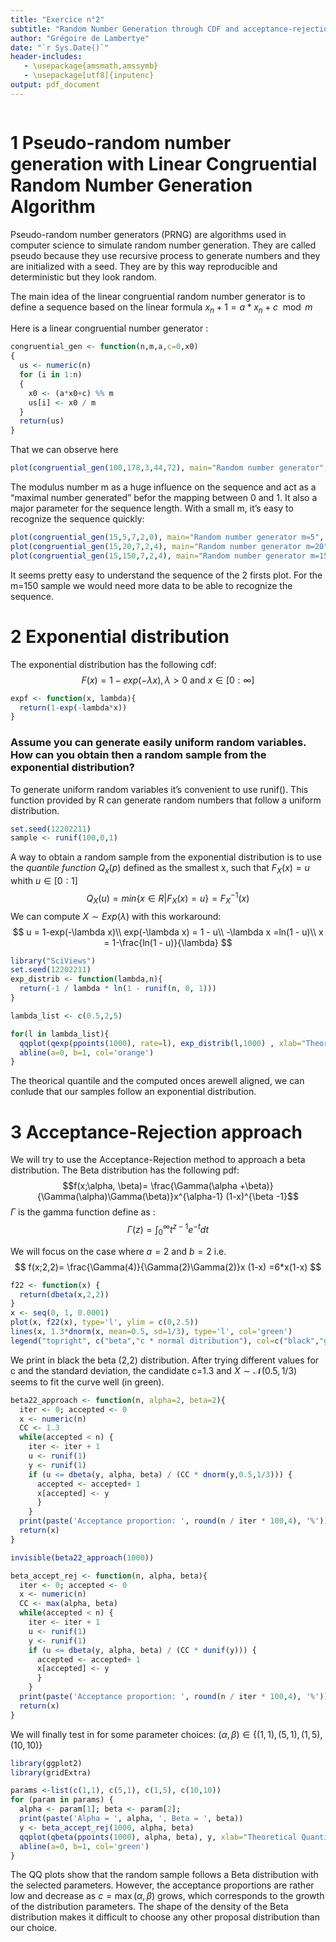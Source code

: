 ```yaml
---
title: "Exercice n°2"
subtitle: "Random Number Generation through CDF and acceptance-rejection sampling"
author: "Grégoire de Lambertye"
date: "`r Sys.Date()`"
header-includes:
   - \usepackage{amsmath,amssymb}
   - \usepackage[utf8]{inputenc}
output: pdf_document
---
```


```r

```


# 1 Pseudo-random number generation with Linear Congruential Random Number Generation Algorithm

Pseudo-random number generators (PRNG) are algorithms used in computer science to simulate random number generation. They are called pseudo because they use recursive process to generate numbers and they are initialized with a seed. 
They are by this way reproducible and deterministic but they look random. 


The main idea of the linear congruential random number generator is to define a sequence based on the linear formula
${x_n+1} = a * x_n + c\mod m$

Here is a linear congruential number generator :


```r
congruential_gen <- function(n,m,a,c=0,x0)
{
  us <- numeric(n)
  for (i in 1:n)
  {
    x0 <- (a*x0+c) %% m
    us[i] <- x0 / m
  }
  return(us)
}

```
That we can observe here 
```r

plot(congruential_gen(100,178,3,44,72), main="Random number generator", ylab="Random values")
```
The modulus number m as a huge influence on the sequence and act as a "maximal number generated" befor the mapping between 0 and 1. It also a major parameter for the sequence length. With a small m, it's easy to recognize the sequence quickly: 

```r
plot(congruential_gen(15,5,7,2,0), main="Random number generator m=5", ylab="Random numbers")
plot(congruential_gen(15,20,7,2,4), main="Random number generator m=20", ylab="Random numbers")
plot(congruential_gen(15,150,7,2,4), main="Random number generator m=150", ylab="Random numbers")

```
It seems pretty easy to understand the sequence of the 2 firsts plot. For the m=150 sample we would need more data to be able to recognize the sequence. 

# 2 Exponential distribution

The exponential distribution has the following cdf: 
$$F(x) = 1-exp(-\lambda x), \lambda>0 \text{ and }x\in[0:\infty]$$

```r
expf <- function(x, lambda){
  return(1-exp(-lambda*x))
}

```


### Assume you can generate easily uniform random variables. How can you obtain then a random sample from the exponential distribution?

To generate uniform random variables it's convenient to use runif(). This function provided by R can generate random numbers that follow a uniform distribution. 
```r
set.seed(12202211)
sample <- runif(100,0,1)
```


A way to obtain a random sample from the exponential distribution is to use the *quantile function* $Q_{x}(p)$ defined as the smallest x, such that $F_{X}(x) = u$ whith $u \in [0:1]$
$$
Q_{X}(u) = min\{x \in R|F_{X}(x)=u\} = F_{X}^{-1}(x)
$$
We can compute $X \sim Exp(\lambda)$ with this workaround: 
$$
u = 1-exp(-\lambda x)\\
exp(-\lambda x) = 1 - u\\
-\lambda x =ln(1 - u)\\
x = 1-\frac{ln(1 - u)}{\lambda}
$$
```r
library("SciViews")
set.seed(12202211)
exp_distrib <- function(lambda,n){
  return(-1 / lambda * ln(1 - runif(n, 0, 1)))
}

lambda_list <- c(0.5,2,5)

for(l in lambda_list){
  qqplot(qexp(ppoints(1000), rate=l), exp_distrib(l,1000) , xlab="Theoretical Quantiles", ylab= "Sample Quantiles", main = paste('QQ-plot, lambda =', l))
  abline(a=0, b=1, col='orange')
}

```

The theorical quantile and the computed onces arewell aligned, we can conlude that our samples follow an exponential distribution. 

# 3 Acceptance-Rejection approach
We will try to use the  Acceptance-Rejection method to approach a beta distribution. The Beta distribution has the following pdf:
$$f(x;\alpha, \beta)= \frac{\Gamma(\alpha +\beta)}{\Gamma(\alpha)\Gamma(\beta)}x^{\alpha-1} (1-x)^{\beta -1}$$
$\Gamma$ is the gamma function define as : 
$$
\Gamma(z)=\int_{0}^{\infty}t^{z-1}e^{-t}dt
$$


We will focus on the case where $a=2 \text{ and } b=2$ i.e. 
$$
f(x;2,2)= \frac{\Gamma(4)}{\Gamma(2)\Gamma(2)}x (1-x) =6*x(1-x)
$$
```r
f22 <- function(x) {
  return(dbeta(x,2,2))
}
x <- seq(0, 1, 0.0001)
plot(x, f22(x), type='l', ylim = c(0,2.5))
lines(x, 1.3*dnorm(x, mean=0.5, sd=1/3), type='l', col='green')
legend("topright", c("beta","c * normal ditribution"), col=c("black","green"), lty=1)
```
We print in black the beta (2,2) distribution. After trying different values for c and the standard deviation, the candidate c=1.3 and $X \sim \mathcal{N}(0.5,1/3)$ seems to fit the curve well (in green). 

```r
beta22_approach <- function(n, alpha=2, beta=2){
  iter <- 0; accepted <- 0
  x <- numeric(n)
  CC <- 1.3
  while(accepted < n) {
    iter <- iter + 1
    u <- runif(1)
    y <- runif(1)
    if (u <= dbeta(y, alpha, beta) / (CC * dnorm(y,0.5,1/3))) { 
      accepted <- accepted+ 1
      x[accepted] <- y
      }
    }
  print(paste('Acceptance proportion: ', round(n / iter * 100,4), '%'))
  return(x)
}

invisible(beta22_approach(1000))

```

```r

beta_accept_rej <- function(n, alpha, beta){
  iter <- 0; accepted <- 0
  x <- numeric(n)
  CC <- max(alpha, beta)
  while(accepted < n) {
    iter <- iter + 1
    u <- runif(1)
    y <- runif(1)
    if (u <= dbeta(y, alpha, beta) / (CC * dunif(y))) { 
      accepted <- accepted+ 1
      x[accepted] <- y
      }
    }
  print(paste('Acceptance proportion: ', round(n / iter * 100,4), '%'))
  return(x)
}


```




We will finally test in for some parameter choices: $(\alpha, \beta) \in \{(1,1), (5,1), (1,5), (10,10)\}$

```r
library(ggplot2)
library(gridExtra)

params <-list(c(1,1), c(5,1), c(1,5), c(10,10))
for (param in params) {
  alpha <- param[1]; beta <- param[2];
  print(paste('Alpha = ', alpha, ', Beta = ', beta))
  y <- beta_accept_rej(1000, alpha, beta)
  qqplot(qbeta(ppoints(1000), alpha, beta), y, xlab="Theoretical Quantiles", ylab= "Sample Quantiles", main = paste('QQ-plot (alpha, beta) = (', alpha, ',', beta, ')'))
  abline(a=0, b=1, col='green')
}

```
The QQ plots show that the random sample follows a Beta distribution with the selected parameters. However, the acceptance proportions are rather low and decrease as $c = \max(\alpha, \beta)$ grows, which corresponds to the growth of the distribution parameters. The shape of the density of the Beta distribution makes it difficult to choose any other proposal distribution than our choice.









